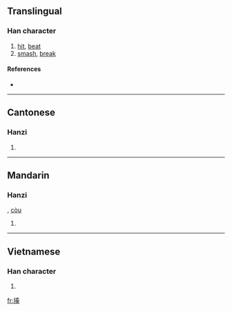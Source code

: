 ==Translingual==

===Han character===
{{Han char|rn=64|rad=手|as=09|sn=12|four=5503<sub>4</sub>|canj=手手大大 (QQKK)}}

# [[hit]], [[beat]]
# [[smash]], [[break]]

====References====
* {{Han ref|kx=0441.150|dkj=12337|dj=0792.100|hdz=31911.040|uh=63CD|ud=25549|bh=B47E|bd=46206}}

----

==Cantonese==

===Hanzi===
{{yue-hanzi|jyut=|y=jau3}}

# {{defn|Cantonese|sort=手09}}

----

==Mandarin==

===Hanzi===
{{cmn-hanzi|pin=[[zòu]] ([[zou4]])|wg=tsou<sup>4</sup>}}, [[còu]]

# {{defn|Mandarin|sort=手09}}

----

==Vietnamese==

===Han character===
{{vi-hantu|[[tấu]], [[tẩu]]|rs=手09}}

# {{defn|Vietnamese|sort=手09}}

[[fr:揍]]
